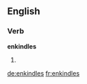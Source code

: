 ==English==
===Verb===
'''enkindles'''
# {{third-person singular of|[[enkindle]]}}

[[de:enkindles]]
[[fr:enkindles]]